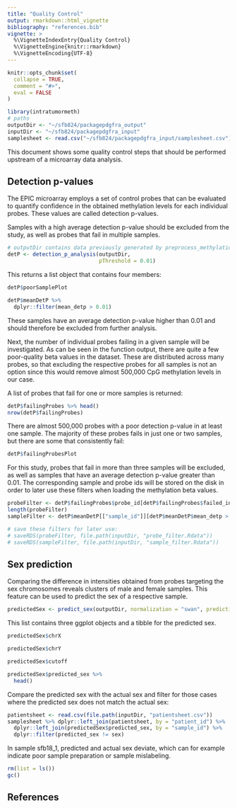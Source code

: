 ```yaml
---
title: "Quality Control"
output: rmarkdown::html_vignette
bibliography: "references.bib"
vignette: >
  %\VignetteIndexEntry{Quality Control}
  %\VignetteEngine{knitr::rmarkdown}
  %\VignetteEncoding{UTF-8}
---
```


```r
knitr::opts_chunk$set(
  collapse = TRUE,
  comment = "#>",
  eval = FALSE
)
```

```r
library(intratumormeth)
# paths
outputDir <- "~/sfb824/packagepdgfra_output"
inputDir <- "~/sfb824/packagepdgfra_input"
samplesheet <- read.csv("~/sfb824/packagepdgfra_input/samplesheet.csv")
```


This document shows some quality control steps that should be performed upstream of a microarray data analysis.


## Detection p-values

The EPIC microarray employs a set of control probes that can be evaluated to quantify confidence in the obtained methylation levels for each individual probes.
These values are called detection p-values.

Samples with a high average detection p-value should be excluded from the study, as well as probes that fail in multiple samples.

```r
# outputDir contains data previously generated by preprocess_methylation_data()
detP <- detection_p_analysis(outputDir, 
                             pThreshold = 0.01)
```

This returns a list object that contains four members:

```r
detP$poorSamplePlot
```


```r
detP$meanDetP %>% 
  dplyr::filter(mean_detp > 0.01)
```


These samples have an average detection p-value higher than 0.01 and should therefore be excluded from further analysis.

Next, the number of individual probes failing in a given sample will be investigated.
As can be seen in the function output, there are quite a few poor-quality beta values in the dataset.
These are distributed across many probes, so that excluding the respective probes for all samples is not an option since this would remove almost 500,000 CpG methylation levels in our case.

A list of probes that fail for one or more samples is returned:

```r
detP$failingProbes %>% head()
nrow(detP$failingProbes)
```

There are almost 500,000 probes with a poor detection p-value in at least one sample.
The majority of these probes fails in just one or two samples, but there are some that consistently fail:

```r
detP$failingProbesPlot
```


For this study, probes that fail in more than three samples will be excluded, as well as samples that have an average detection p-value greater than 0.01.
The corresponding sample and probe ids will be stored on the disk in order to later use these filters when loading the methylation beta values.

```r
probeFilter <- detP$failingProbes$probe_id[detP$failingProbes$failed_in_n_samples > 3]
length(probeFilter)
sampleFilter <- detP$meanDetP[["sample_id"]][detP$meanDetP$mean_detp > 0.01]

# save these filters for later use:
# saveRDS(probeFilter, file.path(inputDir, "probe_filter.Rdata"))
# saveRDS(sampleFilter, file.path(inputDir, "sample_filter.Rdata"))
```





## Sex prediction

Comparing the difference in intensities obtained from probes targeting the sex chromosomes reveals clusters of male and female samples.
This feature can be used to predict the sex of a respective sample.



```r
predictedSex <- predict_sex(outputDir, normalization = "swan", predictionCutoff = -2)
```

This list contains three ggplot objects and a tibble for the predicted sex.

```r
predictedSex$chrX
```

```r
predictedSex$chrY
```

```r
predictedSex$cutoff
```


```r
predictedSex$predicted_sex %>% 
  head()
```


Compare the predicted sex with the actual sex and filter for those cases where the predicted sex does not match the actual sex:

```r
patientsheet <- read.csv(file.path(inputDir, "patientsheet.csv"))
samplesheet %>% dplyr::left_join(patientsheet, by = "patient_id") %>%
  dplyr::left_join(predictedSex$predicted_sex, by = "sample_id") %>% 
  dplyr::filter(predicted_sex != sex)
```

In sample sfb18_1, predicted and actual sex deviate, which can for example indicate poor sample preparation or sample mislabeling.






























```r
rm(list = ls())
gc()
```












## References












